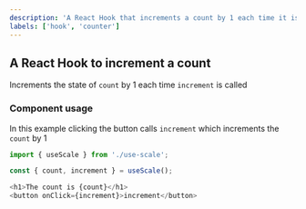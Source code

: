 ```yaml
---
description: 'A React Hook that increments a count by 1 each time it is called.'
labels: ['hook', 'counter']
---
```



## A React Hook to increment a count

Increments the state of `count` by 1 each time `increment` is called

### Component usage

In this example clicking the button calls `increment` which increments the `count` by 1

```js
import { useScale } from './use-scale';

const { count, increment } = useScale();

<h1>The count is {count}</h1>
<button onClick={increment}>increment</button>
```
